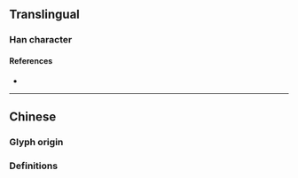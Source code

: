 {{also|堝}}
{{character info}}
==Translingual==

===Han character===
{{Han char|rn=32|rad=土|as=07|sn=10|four=|canj=GROB|ids=⿰土呙}}

====References====
* {{Han ref|kx=0230.121|hdz=10445.020|uh=57DA|ud=22490}}

----

==Chinese==

===Glyph origin===
{{Han simp|堝|f=咼|t=呙}}

===Definitions===
{{zh-see|堝}}